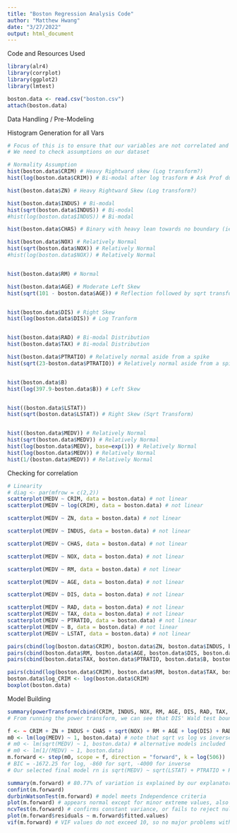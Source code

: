 ---
title: "Boston Regression Analysis Code"
author: "Matthew Hwang"
date: "3/27/2022"
output: html_document
---

Code and Resources Used
```{r message=FALSE, warning=FALSE, paged.print=FALSE}
library(alr4)
library(corrplot)
library(ggplot2)
library(lmtest)

boston.data <- read.csv("boston.csv")
attach(boston.data)
```

Data Handling / Pre-Modeling

Histogram Generation for all Vars

```{r}

# Focus of this is to ensure that our variables are not correlated and figuring out which variables to regress on.
# We need to check assumptions on our dataset

# Normality Assumption
hist(boston.data$CRIM) # Heavy Rightward skew (Log transform?)
hist(log(boston.data$CRIM)) # Bi-modal after log trasform # Ask Prof during office hours

hist(boston.data$ZN) # Heavy Rightward Skew (Log transform?)

hist(boston.data$INDUS) # Bi-modal
hist(sqrt(boston.data$INDUS)) # Bi-modal
#hist(log(boston.data$INDUS)) # Bi-modal

hist(boston.data$CHAS) # Binary with heavy lean towards no boundary (ie CHAS = 0)

hist(boston.data$NOX) # Relatively Normal
hist(sqrt(boston.data$NOX)) # Relatively Normal
#hist(log(boston.data$NOX)) # Relatively Normal


hist(boston.data$RM) # Normal

hist(boston.data$AGE) # Moderate Left Skew
hist(sqrt(101 - boston.data$AGE)) # Reflection followed by sqrt transform


hist(boston.data$DIS) # Right Skew 
hist(log(boston.data$DIS)) # Log Tranform


hist(boston.data$RAD) # Bi-modal Distribution
hist(boston.data$TAX) # Bi-modal Distribution

hist(boston.data$PTRATIO) # Relatively normal aside from a spike
hist(sqrt(23-boston.data$PTRATIO)) # Relatively normal aside from a spike


hist(boston.data$B)
hist(log(397.9-boston.data$B)) # Left Skew


hist((boston.data$LSTAT))
hist(sqrt(boston.data$LSTAT)) # Right Skew (Sqrt Transform)


hist((boston.data$MEDV)) # Relatively Normal
hist(sqrt(boston.data$MEDV)) # Relatively Normal
hist(log(boston.data$MEDV), base=exp(1)) # Relatively Normal
hist(log(boston.data$MEDV)) # Relatively Normal
hist(1/(boston.data$MEDV)) # Relatively Normal
```

Checking for correlation

```{r}

# Linearity
# diag <- par(mfrow = c(2,2))
scatterplot(MEDV ~ CRIM, data = boston.data) # not linear
scatterplot(MEDV ~ log(CRIM), data = boston.data) # not linear

scatterplot(MEDV ~ ZN, data = boston.data) # not linear

scatterplot(MEDV ~ INDUS, data = boston.data) # not linear

scatterplot(MEDV ~ CHAS, data = boston.data) # not linear

scatterplot(MEDV ~ NOX, data = boston.data) # not linear

scatterplot(MEDV ~ RM, data = boston.data) # not linear

scatterplot(MEDV ~ AGE, data = boston.data) # not linear

scatterplot(MEDV ~ DIS, data = boston.data) # not linear

scatterplot(MEDV ~ RAD, data = boston.data) # not linear
scatterplot(MEDV ~ TAX, data = boston.data) # not linear
scatterplot(MEDV ~ PTRATIO, data = boston.data) # not linear
scatterplot(MEDV ~ B, data = boston.data) # not linear
scatterplot(MEDV ~ LSTAT, data = boston.data) # not linear

pairs(cbind(log(boston.data$CRIM), boston.data$ZN, boston.data$INDUS, boston.data$NOX, boston.data$MEDV))
pairs(cbind(boston.data$RM, boston.data$AGE, boston.data$DIS, boston.data$RAD, boston.data$MEDV))
pairs(cbind(boston.data$TAX, boston.data$PTRATIO, boston.data$B, boston.data$LSTAT, boston.data$MEDV))

pairs(cbind(log(boston.data$CRIM), boston.data$RM, boston.data$TAX, boston.data$LSTAT, boston.data$MEDV))
boston.data$log_CRIM <- log(boston.data$CRIM)
boxplot(boston.data)
```

Model Building

```{r}
summary(powerTransform(cbind(CRIM, INDUS, NOX, RM, AGE, DIS, RAD, TAX, PTRATIO, B, LSTAT, MEDV) ~ 1))
# From running the power transform, we can see that DIS' Wald test bounds implies that a log transformation may be beneficial.

f <- ~ CRIM + ZN + INDUS + CHAS + sqrt(NOX) + RM + AGE + log(DIS) + RAD + TAX + PTRATIO + B + sqrt(LSTAT)
m0 <- lm(log(MEDV) ~ 1, boston.data) # note that sqrt vs log vs inverse transform changes BIC score by large amounts
# m0 <- lm(sqrt(MEDV) ~ 1, boston.data) # alternative models included
# m0 <- lm(1/(MEDV) ~ 1, boston.data)
m.forward <- step(m0, scope = f, direction = "forward", k = log(506))
# BIC = -1672.25 for log, -860 for sqrt, -4000 for inverse
# Our selected final model rn is sqrt(MEDV) ~ sqrt(LSTAT) + PTRATIO + RM + CRIM + log(DIS) + sqrt(NOX) + CHAS + RAD + TAX

summary(m.forward) # 80.77% of variation is explained by our explanatory variables
confint(m.forward)
durbinWatsonTest(m.forward) # model meets Independence criteria
plot(m.forward) # appears normal except for minor extreme values, also residual errors have mean value of 0, linearity not exact but roughly equal variance throughout, roughly constant variance throughout, also found on plot function for model
ncvTest(m.forward) # confirms constant variance, or fails to reject null hypothesis of constant variance
plot(m.forward$residuals ~ m.forward$fitted.values)
vif(m.forward) # VIF values do not exceed 10, so no major problems with collineaerity
```